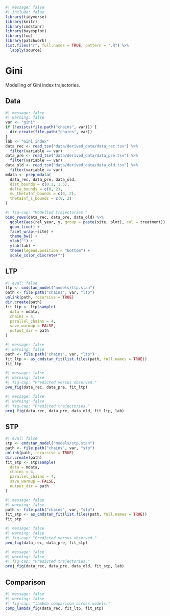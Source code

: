 ```r
#| message: false
#| include: false
library(tidyverse)
library(knitr)
library(cmdstanr)
library(bayesplot)
library(loo)
library(patchwork)
list.files("r", full.names = TRUE, pattern = ".R") %>%
  lapply(source)
```

# Gini {.unnumbered}

Modelling of Gini index trajectories.

## Data

```r
#| message: false
#| warning: false
var <- "gini"
if (!exists(file.path("chains", var))) {
  dir.create(file.path("chains", var))
}
lab <- "Gini index"
data_rec <- read_tsv("data/derived_data/data_rec.tsv") %>%
  filter(variable == var)
data_pre <- read_tsv("data/derived_data/data_pre.tsv") %>%
  filter(variable == var)
data_old <- read_tsv("data/derived_data/data_old.tsv") %>%
  filter(variable == var)
mdata <- prep_mdata(
  data_rec, data_pre, data_old,
  dist_bounds = c(0.1, 1.5),
  delta_bounds = c(0, 2),
  mu_thetaInf_bounds = c(0, 2),
  thetaInf_s_bounds = c(0, 2)
)
```

```r
#| fig-cap: "Modelled trajectories."
bind_rows(data_rec, data_pre, data_old) %>% 
  ggplot(aes(rel_year, y, group = paste(site, plot), col = treatment)) +
  geom_line() +
  facet_wrap(~site) +
  theme_bw() +
  xlab("") +
  ylab(lab) +
  theme(legend.position = "bottom") +
  scale_color_discrete("")
```

## LTP

```r
#| eval: false
ltp <- cmdstan_model("models/ltp.stan")
path <- file.path("chains", var, "ltp")
unlink(path, recursive = TRUE)
dir.create(path)
fit_ltp <- ltp$sample(
  data = mdata,
  chains = 4,
  parallel_chains = 4,
  save_warmup = FALSE,
  output_dir = path
)
```

```r
#| message: false
#| warning: false
path <- file.path("chains", var, "ltp")
fit_ltp <- as_cmdstan_fit(list.files(path, full.names = TRUE))
fit_ltp
```

```r
#| message: false
#| warning: false
#| fig-cap: "Predicted versus observed."
pvo_fig(data_rec, data_pre, fit_ltp)
```

```r
#| message: false
#| warning: false
#| fig-cap: "Predicted trajectories."
proj_fig(data_rec, data_pre, data_old, fit_ltp, lab)
```

## STP

```r
#| eval: false
stp <- cmdstan_model("models/stp.stan")
path <- file.path("chains", var, "stp")
unlink(path, recursive = TRUE)
dir.create(path)
fit_stp <- stp$sample(
  data = mdata,
  chains = 4,
  parallel_chains = 4,
  save_warmup = FALSE,
  output_dir = path
)
```

```r
#| message: false
#| warning: false
path <- file.path("chains", var, "stp")
fit_stp <- as_cmdstan_fit(list.files(path, full.names = TRUE))
fit_stp
```

```r
#| message: false
#| warning: false
#| fig-cap: "Predicted versus observed."
pvo_fig(data_rec, data_pre, fit_stp)
```

```r
#| message: false
#| warning: false
#| fig-cap: "Predicted trajectories."
proj_fig(data_rec, data_pre, data_old, fit_stp, lab)
```

## Comparison

```r
#| message: false
#| warning: false
#| fig-cap: "lambda comparison across models."
comp_lambda_fig(data_rec, fit_ltp, fit_stp)
```
